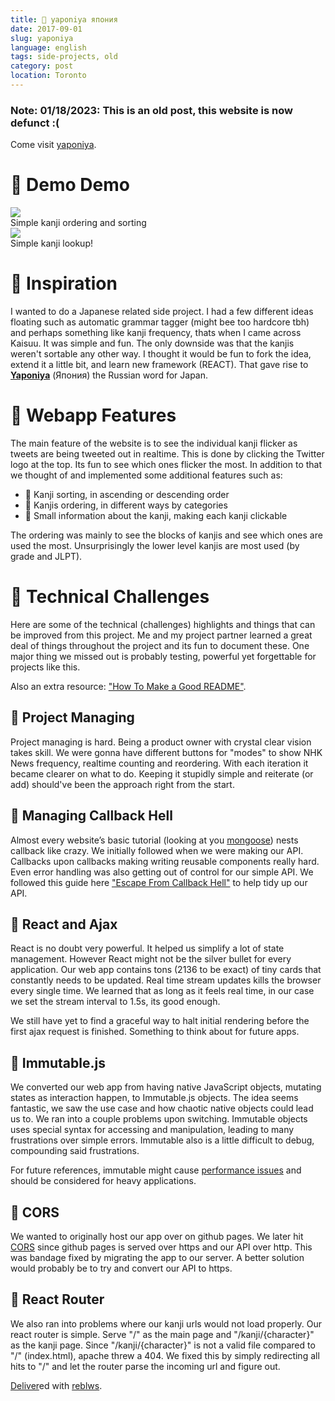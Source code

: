 ```yaml
---
title: 🐝 yaponiya япония
date: 2017-09-01
slug: yaponiya
language: english
tags: side-projects, old
category: post
location: Toronto
---
```

### Note: 01/18/2023: This is an old post, this website is now defunct :(
Come visit <a href="http://yaponiya.reblws.me">yaponiya</a>.
# 🐝 Demo Demo
<div class="capContainer">
  <img class="blogpic" src="/photos/yapopics/5yUtILqOed.gif" />
	<div class="caption">
		Simple kanji ordering and sorting
	</div>
</div>

<div class="capContainer">
  <img class="blogpic" src="/photos/yapopics/WaHbGeUHa2.gif" />
	<div class="caption">
		Simple kanji lookup!
	</div>
</div>

# 🐝 Inspiration
I wanted to do a Japanese related side project. I had a few different ideas floating such as automatic grammar tagger (might bee too hardcore tbh) and perhaps something like kanji frequency, thats when I came across Kaisuu. It was simple and fun. The only downside was that the kanjis weren't sortable any other way. I thought it would be fun to fork the idea, extend it a little bit, and learn new framework (REACT). That gave rise to <a href="http://yaponiya.reblws.me">**Yaponiya**</a> (Япония) the Russian word for Japan.

# 🐝 Webapp Features
The main feature of the website is to see the individual kanji flicker as tweets are being tweeted out in realtime. This is done by clicking the Twitter logo at the top. Its fun to see which ones flicker the most. In addition to that we thought of and implemented some additional features such as:

- 🌸 Kanji sorting, in ascending or descending order
- 🌸 Kanjis ordering, in different ways by categories
- 🌸 Small information about the kanji, making each kanji clickable

The ordering was mainly to see the blocks of kanjis and see which ones are used the most. Unsurprisingly the lower level kanjis are most used (by grade and JLPT).

# 🐝 Technical Challenges
Here are some of the technical (challenges) highlights and things that can be improved from this project. Me and my project partner learned a great deal of things throughout the project and its fun to document these. One major thing we missed out is probably testing, powerful yet forgettable for projects like this.

Also an extra resource: <a href="https://github.com/matiassingers/awesome-readme">"How To Make a Good README"</a>.

## 🐊 Project Managing
Project managing is hard. Being a product owner with crystal clear vision takes skill. We were gonna have different buttons for "modes" to show NHK News frequency, realtime counting and reordering. With each iteration it became clearer on what to do. Keeping it stupidly simple and reiterate (or add) should've been the approach right from the start.

## 🐊 Managing Callback Hell
Almost every website’s basic tutorial (looking at you <a href="http://mongoosejs.com/docs/api.html">mongoose</a>) nests callback like crazy. We initially followed when we were making our API. Callbacks upon callbacks making writing reusable components really hard. Even error handling was also getting out of control for our simple API. We followed this guide here <a href="https://github.com/justsml/escape-from-callback-mountain">"Escape From Callback Hell"</a> to help tidy up our API.

## 🐊 React and Ajax
React is no doubt very powerful. It helped us simplify a lot of state management. However React might not be the silver bullet for every application. Our web app contains tons (2136 to be exact) of tiny cards that constantly needs to be updated. Real time stream updates kills the browser every single time. We learned that as long as it feels real time, in our case we set the stream interval to 1.5s, its good enough.

We still have yet to find a graceful way to halt initial rendering before the first ajax request is finished. Something to think about for future apps.

## 🐊 Immutable.js
We converted our web app from having native JavaScript objects, mutating states as interaction happen, to Immutable.js objects. The idea seems fantastic, we saw the use case and how chaotic native objects could lead us to. We ran into a couple problems upon switching. Immutable objects uses special syntax for accessing and  manipulation, leading to many frustrations over simple errors. Immutable also is a little difficult to debug, compounding said frustrations.

For future references, immutable might cause <a href="https://softwareengineering.stackexchange.com/questions/309452/redux-memory-consumption">performance issues</a> and should be considered for heavy applications.

## 🐊 CORS
We wanted to originally host our app over on github pages. We later hit <a href="https://en.wikipedia.org/wiki/Cross-origin_resource_sharing">CORS</a> since github pages is served over https and our API over http. This was bandage fixed by migrating the app to our server. A better solution would probably be to try and convert our API to https.

## 🐊 React Router
We also ran into problems where our kanji urls would not load properly. Our react router is simple. Serve "/" as the main page and "/kanji/\{character\}" as the kanji page. Since "/kanji/\{character\}" is not a valid file compared to "/" (index.html), apache threw a 404. We fixed this by simply redirecting all hits to "/" and let the router parse the incoming url and figure out.


<a href="https://www.youtube.com/watch?v=VCVjbrt30tY">Deliver</a>ed with <a href="https://github.com/reblws">reblws</a>.

